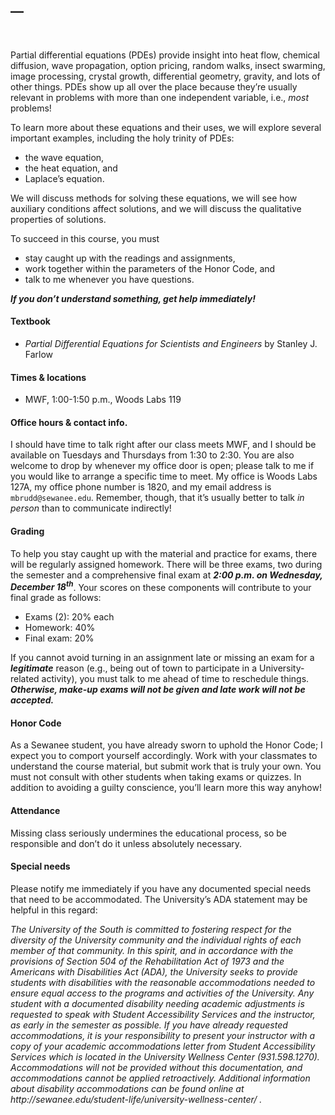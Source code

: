 ---
---

<br>

Partial differential equations (PDEs) provide insight into heat flow,
chemical diffusion, wave propagation, option pricing, random walks,
insect swarming, image processing, crystal growth, differential
geometry, gravity, and lots of other things. PDEs show up all over the place 
because they're usually relevant in problems with more than one independent 
variable, i.e., _most_ problems!

To learn more about these equations and their uses, we will explore several important 
examples, including the holy trinity of PDEs:

-   the wave equation, 
-   the heat equation, and
-   Laplace's equation.

We will discuss methods for solving these equations, we will see how auxiliary conditions 
affect solutions, and we will discuss the qualitative properties of solutions. 

To succeed in this course, you must

-   stay caught up with the readings and assignments,
-   work together within the parameters of the Honor Code, and
-   talk to me whenever you have questions.

***If you don't understand something, get help immediately!***

#### Textbook

-   _Partial Differential Equations for Scientists and Engineers_ by Stanley J. Farlow

#### Times & locations

-   MWF, 1:00-1:50 p.m., Woods Labs 119

#### Office hours & contact info.

I should have time to talk right after our class meets MWF, and I should be available on Tuesdays 
and Thursdays from 1:30 to 2:30. You are also welcome to drop by whenever my office door is open; please talk 
to me if you would like to arrange a specific time to meet. My office is Woods Labs 127A, my office phone 
number is 1820, and my email address is `mbrudd@sewanee.edu`. Remember, though, that it's usually better 
to talk _in person_ than to communicate indirectly!

#### Grading

To help you stay caught up with the material and practice for exams,
there will be regularly assigned homework. There will be three exams, two during
the semester and a comprehensive final exam at ***2:00 p.m. on Wednesday, December 18^th^***. 
Your scores on these components will contribute to your final grade as follows:

-   Exams (2): 20% each
-   Homework: 40%
-   Final exam: 20%

If you cannot avoid turning in an assignment late or missing an exam for
a ***legitimate*** reason (e.g., being out of town to participate in a
University-related activity), you must talk to me ahead of time to reschedule things. 
***Otherwise, make-up exams will not be given and late work will not be accepted.***

#### Honor Code

As a Sewanee student, you have already sworn to uphold the Honor Code; I
expect you to comport yourself accordingly. Work with your classmates to
understand the course material, but submit work that is truly your own.
You must not consult with other students when taking exams or quizzes.
In addition to avoiding a guilty conscience, you'll learn more this way
anyhow!

#### Attendance

Missing class seriously undermines the educational process, so be
responsible and don't do it unless absolutely necessary.

#### Special needs

Please notify me immediately if you have any documented special needs
that need to be accommodated. The University's ADA statement may be helpful in this regard:

_The University of the South is committed to fostering respect for the diversity of the University community and the individual rights of each member of that community. In this spirit, and in accordance with the provisions of Section 504 of the Rehabilitation Act of 1973 and the Americans with Disabilities Act (ADA), the University seeks to provide students with disabilities with the reasonable accommodations needed to ensure equal access to the programs and activities of the University. Any student with a documented disability needing academic adjustments is requested to speak with Student Accessibility Services and the instructor, as early in the semester as possible. If you have already requested accommodations, it is your responsibility to present your instructor with a copy of your academic accommodations letter from Student Accessibility Services which is located in the University Wellness Center (931.598.1270). Accommodations will not be provided without this documentation, and accommodations cannot be applied retroactively. Additional information about disability accommodations can be found online at http://sewanee.edu/student-life/university-wellness-center/ ._